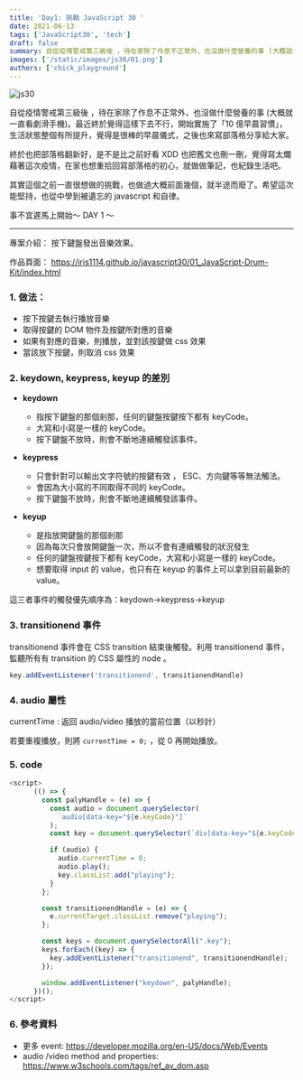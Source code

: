 ```yaml
---
title: 'Day1: 挑戰 JavaScript 30 '
date: 2021-06-13
tags: ['JavaScript30', 'tech']
draft: false
summary: 自從疫情警戒第三級後 ​，待在家除了作息不正常外，也沒做什麼營養的事 (大概就一直看劇滑手機)。最近終於覺得這樣下去不行，開始實施了「10 億早晨習慣」
images: ['/static/images/js30/01.png']
authors: ['chick_playground']
---
```


![js30](/static/images/js30/01.png)

自從疫情警戒第三級後 ​，待在家除了作息不正常外，也沒做什麼營養的事 (大概就一直看劇滑手機)。最近終於覺得這樣下去不行，開始實施了「10 億早晨習慣」，生活狀態整個有所提升，覺得是很棒的早晨儀式，之後也來寫部落格分享給大家。

終於也把部落格翻新好，是不是比之前好看 XDD 也把舊文也刪一刪，覺得寫太爛
藉著這次疫情，在家也想重拾回寫部落格的初心，就做做筆記，也紀錄生活吧。

其實這個之前一直很想做的挑戰，也做過大概前面幾個，就半途而廢了。希望這次能堅持，也從中學到被遺忘的 javascript 和自律。

事不宜遲馬上開始～ DAY 1 ～

---

專案介紹： 按下鍵盤發出音樂效果。

作品頁面： https://iris1114.github.io/javascript30/01_JavaScript-Drum-Kit/index.html

### 1. 做法：

- 按下按鍵去執行播放音樂
- 取得按鍵的 DOM 物件及按鍵所對應的音樂
- 如果有對應的音樂，則播放，並對該按鍵做 css 效果
- 當該放下按鍵，則取消 css 效果

### 2. keydown, keypress, keyup 的差別

- **keydown**

  - 指按下鍵盤的那個剎那，任何的鍵盤按鍵按下都有 keyCode。
  - 大寫和小寫是一樣的 keyCode。
  - 按下鍵盤不放時，則會不斷地連續觸發該事件。

- **keypress**

  - 只會針對可以輸出文字符號的按鍵有效 ， ESC、方向鍵等等無法觸法。
  - 會因為大小寫的不同取得不同的 keyCode。
  - 按下鍵盤不放時，則會不斷地連續觸發該事件。

- **keyup**
  - 是指放開鍵盤的那個剎那
  - 因為每次只會放開鍵盤一次，所以不會有連續觸發的狀況發生
  - 任何的鍵盤按鍵按下都有 keyCode，大寫和小寫是一樣的 keyCode。
  - 想要取得 input 的 value，也只有在 keyup 的事件上可以拿到目前最新的 value。

這三者事件的觸發優先順序為：keydown→keypress→keyup

### 3. transitionend 事件

transitionend 事件會在 CSS transition 結束後觸發。利用 transitionend 事件，監聽所有有 transition 的 CSS 屬性的 node 。

```javascript
key.addEventListener('transitionend', transitionendHandle)
```

### 4. audio 屬性

currentTime : 返回 audio/video 播放的當前位置（以秒計）

若要重複播放，則將 `currentTime = 0;` ，從 0 再開始播放。

### 5. code

```javascript
<script>
      (() => {
        const palyHandle = (e) => {
          const audio = document.querySelector(
            `audio[data-key="${e.keyCode}"]`
          );
          const key = document.querySelector(`div[data-key="${e.keyCode}"]`);

          if (audio) {
            audio.currentTime = 0;
            audio.play();
            key.classList.add("playing");
          }
        };

        const transitionendHandle = (e) => {
          e.currentTarget.classList.remove("playing");
        };

        const keys = document.querySelectorAll(".key");
        keys.forEach((key) => {
          key.addEventListener("transitionend", transitionendHandle);
        });

        window.addEventListener("keydown", palyHandle);
      })();
</script>
```

### 6. 參考資料

- 更多 event: https://developer.mozilla.org/en-US/docs/Web/Events
- audio /video method and properties: https://www.w3schools.com/tags/ref_av_dom.asp
